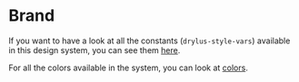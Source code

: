 # Brand


If you want to have a look at all the constants (`drylus-style-vars`) available in this design system, you can see them [here](brand/style-variables).

For all the colors available in the system, you can look at [colors](brand/colors).
